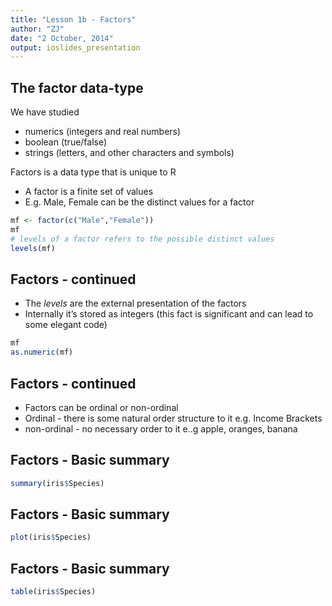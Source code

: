 ```yaml
---
title: "Lesson 1b - Factors"
author: "ZJ"
date: "2 October, 2014"
output: ioslides_presentation
---
```


## The factor data-type

We have studied

- numerics (integers and real numbers)
- boolean (true/false)
- strings (letters, and other characters and symbols)

Factors is a data type that is unique to R

- A factor is a finite set of values
- E.g. Male, Female can be the distinct values for a factor
```r
mf <- factor(c("Male","Female"))
mf
# levels of a factor refers to the possible distinct values
levels(mf)
```

## Factors - continued

- The *levels* are the external presentation of the factors
- Internally it's stored as integers (this fact is significant and can lead to some elegant code)
```r
mf
as.numeric(mf)
```

## Factors - continued

- Factors can be ordinal or non-ordinal
- Ordinal - there is some natural order structure to it e.g. Income Brackets
- non-ordinal - no necessary order to it e..g apple, oranges, banana
  
## Factors - Basic summary

```r
summary(iris$Species)
```

## Factors - Basic summary

```r
plot(iris$Species)
```

## Factors - Basic summary

```r
table(iris$Species)
```
